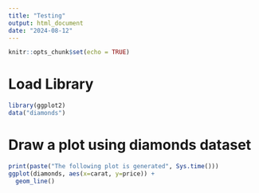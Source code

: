 ```yaml
---
title: "Testing"
output: html_document
date: "2024-08-12"
---
```


```r
knitr::opts_chunk$set(echo = TRUE)
```

# Load Library
```r
library(ggplot2)
data("diamonds")
```

# Draw a plot using diamonds dataset
```r
print(paste("The following plot is generated", Sys.time()))
ggplot(diamonds, aes(x=carat, y=price)) +
  geom_line()
```


